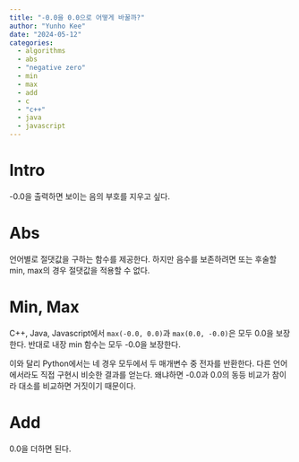 ```yaml
---
title: "-0.0을 0.0으로 어떻게 바꿀까?"
author: "Yunho Kee"
date: "2024-05-12"
categories:
  - algorithms
  - abs
  - "negative zero"
  - min
  - max
  - add
  - c
  - "c++"
  - java
  - javascript
---
```


# Intro

-0.0을 출력하면 보이는 음의 부호를 지우고 싶다.

# Abs

언어별로 절댓값을 구하는 함수를 제공한다. 하지만 음수를 보존하려면 또는 후술할 min, max의 경우 절댓값을 적용할 수 없다.

# Min, Max

C++, Java, Javascript에서 `max(-0.0, 0.0)`과 `max(0.0, -0.0)`은 모두 0.0을 보장한다. 반대로 내장 min 함수는 모두 -0.0을 보장한다.

이와 달리 Python에서는 네 경우 모두에서 두 매개변수 중 전자를 반환한다. 다른 언어에서라도 직접 구현시 비슷한 결과를 얻는다. 왜냐하면 -0.0과 0.0의 동등 비교가 참이라 대소를 비교하면 거짓이기 때문이다.

# Add

0.0을 더하면 된다.